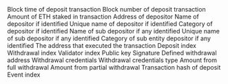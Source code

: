 <ParamField path="block_time">
Block time of deposit transaction
</ParamField>
<ParamField path="block_number">
Block number of deposit transaction
</ParamField>
<ParamField path="amount_staked">
Amount of ETH staked in transaction
</ParamField>
<ParamField path="depositor_address">
Address of depositor
</ParamField>
<ParamField path="entity">
Name of depositor if identified
</ParamField>
<ParamField path="entity_unique_name">
Unique name of depositor if identified
</ParamField>
<ParamField path="entity_category">
Category of depositor if identified
</ParamField>
<ParamField path="sub_entity">
Name of sub depositor if any identified
</ParamField>
<ParamField path="sub_entity_unique_name">
Unique name of sub depositor if any identified
</ParamField>
<ParamField path="sub_entity_category">
Category of sub entity depositor if any identified
</ParamField>
<ParamField path="tx_from">
The address that executed the transaction
</ParamField>
<ParamField path="deposit_index">
Deposit index
</ParamField>
<ParamField path="withdrawal_index">
Withdrawal index
</ParamField>
<ParamField path="validator_index">
Validator index
</ParamField>
<ParamField path="pubkey">
Public key
</ParamField>
<ParamField path="signature">
Signature
</ParamField>
<ParamField path="withdrawal_address">
Defined withdrawal address
</ParamField>
<ParamField path="withdrawal_credentials">
Withdrawal credentials
</ParamField>
<ParamField path="withdrawal_credentials_type">
Withdrawal credentials type
</ParamField>
<ParamField path="amount_full_withdrawn">
Amount from full withdrawal
</ParamField>
<ParamField path="amount_partial_withdrawn">
Amount from partial withdrawal
</ParamField>
<ParamField path="tx_hash">
Transaction hash of deposit
</ParamField>
<ParamField path="evt_index">
Event index
</ParamField>
